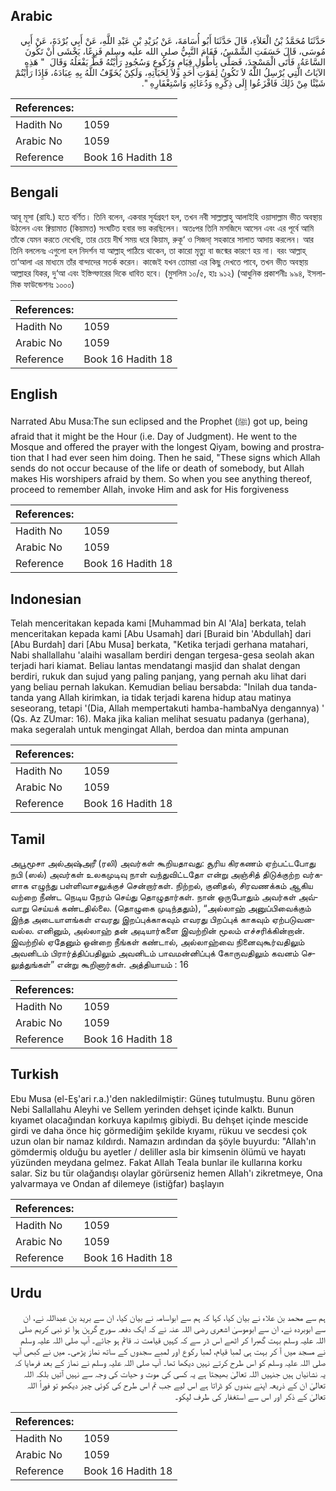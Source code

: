 ## Arabic


<div dir="rtl" lang="ar" style={{fontSize:'larger',backgroundColor:'#f8f9fa',padding:20}}>
حَدَّثَنَا مُحَمَّدُ بْنُ الْعَلاَءِ، قَالَ حَدَّثَنَا أَبُو أُسَامَةَ، عَنْ بُرَيْدِ بْنِ عَبْدِ اللَّهِ، عَنْ أَبِي بُرْدَةَ، عَنْ أَبِي مُوسَى، قَالَ خَسَفَتِ الشَّمْسُ، فَقَامَ النَّبِيُّ صلى الله عليه وسلم فَزِعًا، يَخْشَى أَنْ تَكُونَ السَّاعَةُ، فَأَتَى الْمَسْجِدَ، فَصَلَّى بِأَطْوَلِ قِيَامٍ وَرُكُوعٍ وَسُجُودٍ رَأَيْتُهُ قَطُّ يَفْعَلُهُ وَقَالَ ‏ "‏ هَذِهِ الآيَاتُ الَّتِي يُرْسِلُ اللَّهُ لاَ تَكُونُ لِمَوْتِ أَحَدٍ وَلاَ لِحَيَاتِهِ، وَلَكِنْ يُخَوِّفُ اللَّهُ بِهِ عِبَادَهُ، فَإِذَا رَأَيْتُمْ شَيْئًا مِنْ ذَلِكَ فَافْزَعُوا إِلَى ذِكْرِهِ وَدُعَائِهِ وَاسْتِغْفَارِهِ ‏"‏‏.‏
</div>
<div style={{backgroundColor:'#f8f9fa',padding:20, marginBottom: 10}}><table> <thead> <tr> <th>References:</th> <th></th> </tr> </thead> <tbody><tr><td>Hadith No</td><td>1059</td></tr><tr><td>Arabic No</td><td>1059</td></tr><tr><td>Reference</td><td>Book 16 Hadith 18</td></tr></tbody></table></div>

## Bengali


<div dir="ltr" lang="bn" style={{fontSize:'larger',backgroundColor:'#f8f9fa',padding:20}}>
আবূ মূসা (রাযি.) হতে বর্ণিত। তিনি বলেন, একবার সূর্যগ্রহণ হল, তখন নবী সাল্লাল্লাহু আলাইহি ওয়াসাল্লাম ভীত অবস্থায় উঠলেন এবং ক্বিয়ামাত (কিয়ামত) সংঘটিত হবার ভয় করছিলেন। অতঃপর তিনি মসজিদে আসেন এবং এর পূর্বে আমি তাঁকে যেমন করতে দেখেছি, তার চেয়ে দীর্ঘ সময় ধরে কিয়াম, রুকূ‘ ও সিজদা্ সহকারে সালাত আদায় করলেন। আর তিনি বললেনঃ এগুলো হল নিদর্শন যা আল্লাহ্ পাঠিয়ে থাকেন, তা কারো মৃত্যু বা জন্মের কারণে হয় না। বরং আল্লাহ্ তা‘আলা এর মাধ্যমে তাঁর বান্দাদের সতর্ক করেন। কাজেই যখন তোমরা এর কিছু দেখতে পাবে, তখন ভীত অবস্থায় আল্লাহর যিকর, দু‘আ এবং ইস্তিগ্ফারের দিকে ধাবিত হবে। (মুসলিম ১০/৫, হাঃ ৯১২) (আধুনিক প্রকাশনীঃ ৯৯৪, ইসলামিক ফাউন্ডেশনঃ ১০০০)
</div>
<div style={{backgroundColor:'#f8f9fa',padding:20, marginBottom: 10}}><table> <thead> <tr> <th>References:</th> <th></th> </tr> </thead> <tbody><tr><td>Hadith No</td><td>1059</td></tr><tr><td>Arabic No</td><td>1059</td></tr><tr><td>Reference</td><td>Book 16 Hadith 18</td></tr></tbody></table></div>

## English


<div dir="ltr" lang="en" style={{fontSize:'larger',backgroundColor:'#f8f9fa',padding:20}}>
Narrated Abu Musa:The sun eclipsed and the Prophet (ﷺ) got up, being afraid that it might be the Hour (i.e. Day of Judgment). He went to the Mosque and offered the prayer with the longest Qiyam, bowing and prostration that I had ever seen him doing. Then he said, "These signs which Allah sends do not occur because of the life or death of somebody, but Allah makes His worshipers afraid by them. So when you see anything thereof, proceed to remember Allah, invoke Him and ask for His forgiveness
</div>
<div style={{backgroundColor:'#f8f9fa',padding:20, marginBottom: 10}}><table> <thead> <tr> <th>References:</th> <th></th> </tr> </thead> <tbody><tr><td>Hadith No</td><td>1059</td></tr><tr><td>Arabic No</td><td>1059</td></tr><tr><td>Reference</td><td>Book 16 Hadith 18</td></tr></tbody></table></div>

## Indonesian


<div dir="ltr" lang="id" style={{fontSize:'larger',backgroundColor:'#f8f9fa',padding:20}}>
Telah menceritakan kepada kami [Muhammad bin Al 'Ala] berkata, telah menceritakan kepada kami [Abu Usamah] dari [Buraid bin 'Abdullah] dari [Abu Burdah] dari [Abu Musa] berkata, "Ketika terjadi gerhana matahari, Nabi shallallahu 'alaihi wasallam berdiri dengan tergesa-gesa seolah akan terjadi hari kiamat. Beliau lantas mendatangi masjid dan shalat dengan berdiri, rukuk dan sujud yang paling panjang, yang pernah aku lihat dari yang beliau pernah lakukan. Kemudian beliau bersabda: "Inilah dua tanda-tanda yang Allah kirimkan, ia tidak terjadi karena hidup atau matinya seseorang, tetapi '(Dia, Allah mempertakuti hamba-hambaNya dengannya) ' (Qs. Az ZUmar: 16). Maka jika kalian melihat sesuatu padanya (gerhana), maka segeralah untuk mengingat Allah, berdoa dan minta ampunan
</div>
<div style={{backgroundColor:'#f8f9fa',padding:20, marginBottom: 10}}><table> <thead> <tr> <th>References:</th> <th></th> </tr> </thead> <tbody><tr><td>Hadith No</td><td>1059</td></tr><tr><td>Arabic No</td><td>1059</td></tr><tr><td>Reference</td><td>Book 16 Hadith 18</td></tr></tbody></table></div>

## Tamil


<div dir="ltr" lang="ta" style={{fontSize:'larger',backgroundColor:'#f8f9fa',padding:20}}>
அபூமூசா அல்அஷ்அரீ (ரலி) அவர்கள் கூறியதாவது: சூரிய கிரகணம் ஏற்பட்டபோது நபி (ஸல்) அவர்கள் உலகமுடிவு நாள் வந்துவிட்டதோ என்று அஞ்சித் திடுக்குற்ற வர்களாக எழுந்து பள்ளிவாசலுக்குச் சென்றார்கள். நிற்றல், குனிதல், சிரவணக்கம் ஆகிய வற்றை நீண்ட நெடிய நேரம் செய்து தொழுதார்கள். நான் ஒருபோதும் அவர்கள் அவ்வாறு செய்யக் கண்டதில்லை. (தொழுகை முடிந்ததும்), “அல்லாஹ் அனுப்பிவைக்கும் இந்த அடையாளங்கள் எவரது இறப்புக்காகவும் எவரது பிறப்புக் காகவும் ஏற்படுவனவல்ல. எனினும், அல்லாஹ் தன் அடியார்களை இவற்றின் மூலம் எச்சரிக்கின்றான். இவற்றில் ஏதேனும் ஒன்றை நீங்கள் கண்டால், அல்லாஹ்வை நினைவுகூர்வதிலும் அவனிடம் பிரார்த்திப்பதிலும் அவனிடம் பாவமன்னிப்புக் கோருவதிலும் கவனம் செலுத்துங்கள்” என்று கூறினார்கள். அத்தியாயம் : 16
</div>
<div style={{backgroundColor:'#f8f9fa',padding:20, marginBottom: 10}}><table> <thead> <tr> <th>References:</th> <th></th> </tr> </thead> <tbody><tr><td>Hadith No</td><td>1059</td></tr><tr><td>Arabic No</td><td>1059</td></tr><tr><td>Reference</td><td>Book 16 Hadith 18</td></tr></tbody></table></div>

## Turkish


<div dir="ltr" lang="tr" style={{fontSize:'larger',backgroundColor:'#f8f9fa',padding:20}}>
Ebu Musa (el-Eş'ari r.a.)'den nakledilmiştir: Güneş tutulmuştu. Bunu gören Nebi Sallallahu Aleyhi ve Sellem yerinden dehşet içinde kalktı. Bunun kıyamet olacağından korkuya kapılmış gibiydi. Bu dehşet içinde mescide girdi ve daha önce hiç görmediğim şekilde kıyamı, rükuu ve secdesi çok uzun olan bir namaz kıldırdı. Namazın ardından da şöyle buyurdu: "Allah'ın gömdermiş olduğu bu ayetler / deliller asla bir kimsenin ölümü ve hayatı yüzünden meydana gelmez. Fakat Allah Teala bunlar ile kullarına korku salar. Siz bu tür olağandışı olaylar görürseniz hemen Allah'ı zikretmeye, Ona yalvarmaya ve Ondan af dilemeye (istiğfar) başlayın
</div>
<div style={{backgroundColor:'#f8f9fa',padding:20, marginBottom: 10}}><table> <thead> <tr> <th>References:</th> <th></th> </tr> </thead> <tbody><tr><td>Hadith No</td><td>1059</td></tr><tr><td>Arabic No</td><td>1059</td></tr><tr><td>Reference</td><td>Book 16 Hadith 18</td></tr></tbody></table></div>

## Urdu


<div dir="rtl" lang="ur" style={{fontSize:'larger',backgroundColor:'#f8f9fa',padding:20}}>
ہم سے محمد بن علاء نے بیان کیا، کہا کہ ہم سے ابواسامہ نے بیان کیا، ان سے برید بن عبداللہ نے، ان سے ابوبردہ نے، ان سے ابوموسیٰ اشعری رضی اللہ عنہ نے کہ ایک دفعہ سورج گرہن ہوا تو نبی کریم صلی اللہ علیہ وسلم بہت گھبرا کر اٹھے اس ڈر سے کہ کہیں قیامت نہ قائم ہو جائے۔ آپ صلی اللہ علیہ وسلم نے مسجد میں آ کر بہت ہی لمبا قیام، لمبا رکوع اور لمبے سجدوں کے ساتھ نماز پڑھی۔ میں نے کبھی آپ صلی اللہ علیہ وسلم کو اس طرح کرتے نہیں دیکھا تھا۔ آپ صلی اللہ علیہ وسلم نے نماز کے بعد فرمایا کہ یہ نشانیاں ہیں جنہیں اللہ تعالیٰ بھیجتا ہے یہ کسی کی موت و حیات کی وجہ سے نہیں آتیں بلکہ اللہ تعالیٰ ان کے ذریعہ اپنے بندوں کو ڈراتا ہے اس لیے جب تم اس طرح کی کوئی چیز دیکھو تو فوراً اللہ تعالیٰ کے ذکر اور اس سے استغفار کی طرف لپکو۔
</div>
<div style={{backgroundColor:'#f8f9fa',padding:20, marginBottom: 10}}><table> <thead> <tr> <th>References:</th> <th></th> </tr> </thead> <tbody><tr><td>Hadith No</td><td>1059</td></tr><tr><td>Arabic No</td><td>1059</td></tr><tr><td>Reference</td><td>Book 16 Hadith 18</td></tr></tbody></table></div>
